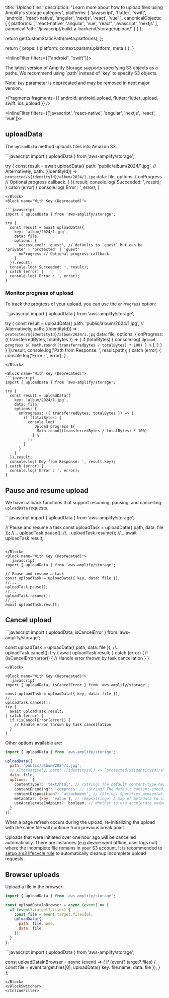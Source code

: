
  title: 'Upload files',
  description: "Learn more about how to upload files using Amplify's storage category",
  platforms: [
    'javascript',
    'flutter',
    'swift',
    'android',
    'react-native',
    'angular',
    'nextjs',
    'react',
    'vue'
  ],
  canonicalObjects: [
    {
      platforms: [
        'react-native',
        'angular',
        'vue',
        'react',
        'javascript',
        'nextjs'
      ],
      canonicalPath: '/javascript/build-a-backend/storage/upload/'
    }
  ]
};

  return getCustomStaticPath(meta.platforms);
};

  return {
    props: {
      platform: context.params.platform,
      meta
    }
  };
}

<InlineFilter filters={["android", "swift"]}>

<Callout info>
The latest version of Amplify Storage supports specifying S3 objects as a paths.  
We recommend using `path` instead of `key` to specify S3 objects.

Note: `key` parameter is deprecated and may be removed in next major version.
</Callout>

</InlineFilter>


<Fragments
  fragments={{
    android: android_upload,
    flutter: flutter_upload,
    swift: ios_upload
  }}
/>

<InlineFilter filters={['javascript', 'react-native', 'angular', 'nextjs', 'react', 'vue']}>

## uploadData

The `uploadData` method uploads files into Amazon S3.

<BlockSwitcher>
<Block name="With Path (Above v6.2.0)">
```javascript
import { uploadData } from 'aws-amplify/storage';

try {
  const result = await uploadData({
    path: 'public/album/2024/1.jpg', 
    // Alternatively, path: ({identityId}) => `protected/${identityId}/album/2024/1.jpg`
    data: file,
    options: {
      onProgress // Optional progress callback.
    }
  }).result;
  console.log('Succeeded: ', result);
} catch (error) {
  console.log('Error : ', error);
}
```
</Block>
<Block name="With Key (Deprecated)">

```javascript
import { uploadData } from 'aws-amplify/storage';

try {
  const result = await uploadData({
    key: 'album/2024/1.jpg',
    data: file,
    options: {
      accessLevel: 'guest', // defaults to `guest` but can be 'private' | 'protected' | 'guest'
      onProgress // Optional progress callback.
    }
  }).result;
  console.log('Succeeded: ', result);
} catch (error) {
  console.log('Error : ', error);
}
```
</Block>
</BlockSwitcher>

### Monitor progress of upload

To track the progress of your upload, you can use the `onProgress` option:

<BlockSwitcher>
<Block name="With Path (Above v6.2.0)">
```javascript
import { uploadData } from 'aws-amplify/storage';

try {
  const result = uploadData({
    path: 'public/album/2024/1.jpg', 
    // Alternatively, path: ({identityId}) => `protected/${identityId}/album/2024/1.jpg`
    data: file,
    options: {
      onProgress: ({ transferredBytes, totalBytes }) => {
        if (totalBytes) {
          console.log(
            `Upload progress ${
              Math.round((transferredBytes / totalBytes) * 100)
            } %`
          );
        }
      }
    }
  }).result;
  console.log('Path from Response: ', result.path);
} catch (error) {
  console.log('Error : ', error);
}
```
</Block>

<Block name="With Key (Deprecated)">
```javascript
import { uploadData } from 'aws-amplify/storage';

try {
  const result = uploadData({
    key: 'album/2024/1.jpg',
    data: file,
    options: {
      onProgress: ({ transferredBytes, totalBytes }) => {
        if (totalBytes) {
          console.log(
            `Upload progress ${
              Math.round((transferredBytes / totalBytes) * 100)
            } %`
          );
        }
      }
    }
  }).result;
  console.log('Key from Response: ', result.key);
} catch (error) {
  console.log('Error : ', error);
}
```
</Block>
</BlockSwitcher>

## Pause and resume upload

We have callback functions that support resuming, pausing, and cancelling `uploadData` requests.

<BlockSwitcher>
<Block name="With Path (Above v6.2.0)">
```javascript
import { uploadData } from 'aws-amplify/storage';

// Pause and resume a task
const uploadTask = uploadData({ path, data: file });
//...
uploadTask.pause();
//...
uploadTask.resume();
//...
await uploadTask.result;
```

</Block>
<Block name="With Key (Deprecated)">
```javascript
import { uploadData } from 'aws-amplify/storage';

// Pause and resume a task
const uploadTask = uploadData({ key, data: file });
//...
uploadTask.pause();
//...
uploadTask.resume();
//...
await uploadTask.result;
```

</Block>
</BlockSwitcher>

## Cancel upload

<BlockSwitcher>
<Block name="With Path (Above v6.2.0)">
```javascript
import { uploadData, isCancelError } from 'aws-amplify/storage';

const uploadTask = uploadData({ path, data: file });
//...
uploadTask.cancel();
try {
  await uploadTask.result;
} catch (error) {
  if (isCancelError(error)) {
    // Handle error thrown by task cancellation
  }
}
```
</Block>

<Block name="With Key (Deprecated)">
```javascript
import { uploadData, isCancelError } from 'aws-amplify/storage';

const uploadTask = uploadData({ key, data: file });
//...
uploadTask.cancel();
try {
  await uploadTask.result;
} catch (error) {
  if (isCancelError(error)) {
    // Handle error thrown by task cancellation
  }
}
```
</Block>
</BlockSwitcher>

Other options available are:

```javascript
import { uploadData } from 'aws-amplify/storage';

uploadData({
  path: 'public/album/2024/1.jpg', 
  // Alternatively, path: ({identityId}) => `protected/${identityId}/album/2024/1.jpg`
  data: file,
  options:  {
    contentType?: 'text/html', // (String) The default content-type header value of the file when downloading it.
    contentEncoding?: 'compress' // (String) The default content-encoding header value of the file when downloading it.
    contentDisposition?: 'attachment', // (String) Specifies presentational information for the object
    metadata?: {key: 'value'}, // (map<String>) A map of metadata to store with the object in S3.
    useAccelerateEndpoint?: boolean; // Whether to use accelerate endpoint.
  }
});

```

When a page refresh occurs during the upload, re-initializing the upload with the same file will continue from previous break point.

<Callout>

Uploads that were initiated over one hour ago will be cancelled automatically. There are instances (e.g device went offline, user logs out) where the incomplete file remains in your S3 account. It is recommended to [setup a s3 lifecycle rule](https://aws.amazon.com/blogs/aws-cloud-financial-management/discovering-and-deleting-incomplete-multipart-uploads-to-lower-amazon-s3-costs/) to automatically cleanup incomplete upload requests.

</Callout>

## Browser uploads

Upload a file in the browser:
<BlockSwitcher>
<Block name="With Path (Above v6.2.0)">
```javascript
import { uploadData } from 'aws-amplify/storage';

const uploadDataInBrowser = async (event) => {
  if (event?.target?.files) {
    const file = event.target.files[0];
    uploadData({
      path: file.name,
      data: file
    });
  }
};
```
</Block>
<Block name="With Key (Deprecated)">
```javascript
import { uploadData } from 'aws-amplify/storage';

const uploadDataInBrowser = async (event) => {
  if (event?.target?.files) {
    const file = event.target.files[0];
    uploadData({
      key: file.name,
      data: file
    });
  }
};
```
</Block>
</BlockSwitcher>
</InlineFilter>
